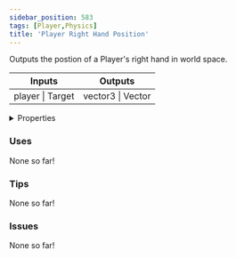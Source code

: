 ```yaml
---
sidebar_position: 583
tags: [Player,Physics]
title: 'Player Right Hand Position'
---
```


Outputs the postion of a Player's right hand in world space.



<IChip uuid="e9d3330d-c290-41d5-aa37-cc5e43198836"/>

<table><thead><tr><th>Inputs</th><th>Outputs</th></tr></thead><tbody><tr><td>player | Target</td><td>vector3 | Vector</td></tr></tbody></table>

<details>
  <summary>Properties</summary>
  <div>
    <div>
    <table>
      <tbody>
        <tr>
          <td>Is beta required?</td>
          <td>No</td>
        </tr>
        <tr>
          <td>Is chip a trolling risk?</td>
          <td>No</td>
        </tr>
        <tr>
          <td>Is chip a role assignment risk?</td>
          <td>No</td>
        </tr>
        <tr>
          <td>Chip UUID</td>
          <td>e9d3330d-c290-41d5-aa37-cc5e43198836</td>
        </tr>
        <tr>
          <td>Room availability</td>
          <td>Available everywhere</td>
        </tr>
      </tbody>
    </table>
    </div>
  </div>
</details>

### Uses

None so far!

### Tips

None so far!

### Issues

None so far!